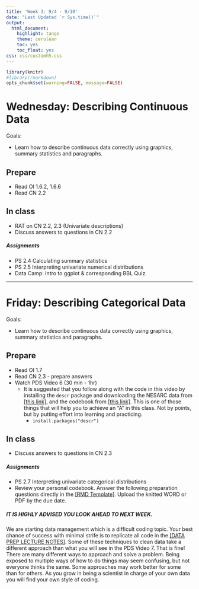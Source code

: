 ```yaml
---
title: 'Week 3: 9/4 - 9/10'
date: "Last Updated `r Sys.time()`"
output:
  html_document:
    highlight: tango
    theme: cerulean
    toc: yes
    toc_float: yes
css: css/customh5.css
---
```


```r
library(knitr)
#library(rmarkdown)
opts_chunk$set(warning=FALSE, message=FALSE) 
```

# Wednesday: Describing Continuous Data
Goals: 

* Learn how to describe continuous data correctly using graphics, summary statistics and paragraphs. 

## Prepare
* Read OI 1.6.2, 1.6.6
* Read CN 2.2

## In class
* RAT on CN 2.2, 2.3 (Univariate descriptions)
* Discuss answers to questions in CN 2.2

##### Assignments
* PS 2.4 Calculating summary statistics 
* PS 2.5 Interpreting univariate numerical distributions 
* Data Camp: Intro to ggplot & corresponding BBL Quiz. 

----

# Friday: Describing Categorical Data
Goals: 

* Learn how to describe continuous data correctly using graphics, summary statistics and paragraphs. 


## Prepare
* Read OI 1.7
* Read CN 2.3 - prepare answers
* Watch PDS Video 6 (30 min - 1hr)
    - It is suggested that you follow along with the code in this video by installing the `descr` package and downloading the NESARC data from [[this link]](https://drive.google.com/file/d/0B2-FPH8JVeuec29KQk5faENIMUk/view?usp=sharing), and the codebook from [[this link]](docs/). This is one of those things that will help you to achieve an "A" in this class. Not by points, but by putting effort into learning and practicing.
        - `install.packages("descr")`

## In class
* Discuss answers to questions in CN 2.3


##### Assignments
* PS 2.7 Interpreting univariate categorical distributions 
* Review your personal codebook. Answer the following preparation questions directly in the [[RMD Template]](hw/dm_assignment_prep.Rmd). Upload the knitted WORD or PDF by the due date.  

##### IT IS HIGHLY ADVISED YOU LOOK AHEAD TO NEXT WEEK. 
We are starting data management which is a difficult coding topic. 
Your best chance of success with minimal strife is to replicate all code in the 
[[DATA PREP LECTURE NOTES]](https://norcalbiostat.github.io/MATH615/docs/lec02_data_prep.html). 
Some of these techniques to clean data take a different approach than what you will see in the PDS Video 7. That is fine!
There are many different ways to approach and solve a problem. Being exposed to multiple ways of how to do things may seem confusing, but not everyone thinks the same. Some approaches may work better for some than for others. As you grow in being a scientist in charge of your own data you will find your own style of coding. 



